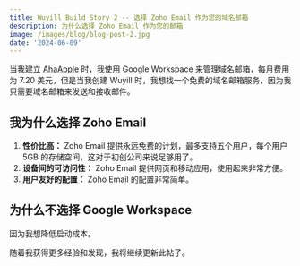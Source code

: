 ```yaml
---
title: Wuyill Build Story 2 -- 选择 Zoho Email 作为您的域名邮箱
description: 为什么选择 Zoho Email 作为您的邮箱
image: /images/blog/blog-post-2.jpg
date: '2024-06-09'
---
```


当我建立 [AhaApple](https://www.ahaapple.com/) 时，我使用 Google Workspace 来管理域名邮箱，每月费用为 7.20 美元，但是当我创建 Wuyill 时，我想找一个免费的域名邮箱服务，因为我只需要域名邮箱来发送和接收邮件。

## 我为什么选择 Zoho Email

1. **性价比高：** Zoho Email 提供永远免费的计划，最多支持五个用户，每个用户 5GB 的存储空间，这对于初创公司来说足够用了。
2. **设备间的可访问性：** Zoho Email 提供网页和移动应用，使用起来非常方便。
3. **用户友好的配置：** Zoho Email 的配置非常简单。

## 为什么不选择 Google Workspace

因为我想降低启动成本。

随着我获得更多经验和发现，我将继续更新此帖子。
